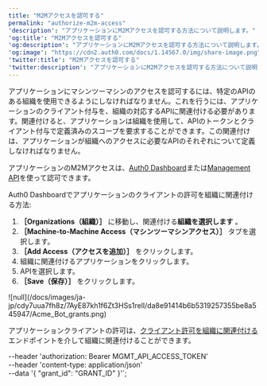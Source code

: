 ```yaml
---
title: "M2Mアクセスを認可する"
permalink: "authorize-m2m-access"
'description': "アプリケーションにM2Mアクセスを認可する方法について説明します。"
'og:title': "M2Mアクセスを認可する"
'og:description': "アプリケーションにM2Mアクセスを認可する方法について説明します。"
'og:image': "https://cdn2.auth0.com/docs/1.14567.0/img/share-image.png"
'twitter:title': "M2Mアクセスを認可する"
'twitter:description': "アプリケーションにM2Mアクセスを認可する方法について説明します。"
---
```



アプリケーションにマシンツーマシンのアクセスを認可するには、特定のAPIのある組織を使用できるようにしなければなりません。これを行うには、アプリケーションのクライアント付与を、組織の対応するAPIに関連付ける必要があります。関連付けると、アプリケーションは組織を使用して、APIのトークンとクライアント付与で定義済みのスコープを要求することができます。この関連付けは、アプリケーションが組織へのアクセスに必要なAPIのそれぞれについて定義しなければなりません。

アプリケーションのM2Mアクセスは、[Auth0 Dashboard](https://manage.auth0.com/)または[Management API](https://auth0.com/docs/api/management/v2)を使って認可できます。

<Tabs><Tab title="Auth0ダッシュボード">

Auth0 Dashboardでアプリケーションのクライアントの許可を組織に関連付ける方法:

1. **［Organizations（組織）］** に移動し、関連付ける**組織を選択します** 。
2. **［Machine-to-Machine Access（マシンツーマシンアクセス）］** タブを選択します。
3. **［Add Access（アクセスを追加）］** をクリックします。
4. 組織に関連付けるアプリケーションをクリックします。
5. APIを選択します。
6. **［Save（保存）］** をクリックします。

<Frame>![null](/docs/images/ja-jp/cdy7uua7fh8z/7AyE87kh1f6Zt3HSs1relI/da8e91414b6b5319257355be8a545947/Acme_Bot_grants.png)</Frame>

</Tab><Tab title="Mangement API">

アプリケーションクライアントの許可は、[クライアント許可を組織に関連付ける](/docs/ja-jp/api/management/v2/organizations/create-organization-client-grants)エンドポイントを介して組織に関連付けることができます。

  --header 'authorization: Bearer MGMT_API_ACCESS_TOKEN' \
  --header 'content-type: application/json' \
  --data '{
          "grant_id": "GRANT_ID"
        }'`;

<AuthCodeBlock children={codeExample} language="json" />

</Tab></Tabs>

